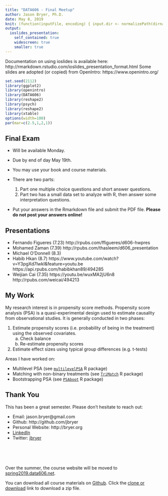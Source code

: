 ```yaml
---
title: "DATA606 - Final Meetup"
author: Jason Bryer, Ph.D.
date: May 8, 2019
knit: (function(inputFile, encoding) { input.dir <- normalizePath(dirname(inputFile)); rmarkdown::render(input = inputFile, encoding = encoding, quiet=FALSE, output_file = paste0(input.dir,'/../docs/slides/', tools::file_path_sans_ext(basename(inputFile)), '.html')); })
output:
  ioslides_presentation:
    self_contained: true
    widescreen: true
    smaller: true
---
```

	
<div class="notes">
Documentation on using ioslides is available here:
http://rmarkdown.rstudio.com/ioslides_presentation_format.html
Some slides are adopted (or copied) from OpenIntro: https://www.openintro.org/
</div>

```r
set.seed(2112)
library(ggplot2)
library(openintro)
library(DATA606)
library(reshape2)
library(psych)
library(reshape2)
library(xtable)
options(width=100)
par(mar=c(2.5,1,2,1))

```

## Final Exam

* Will be available Monday.

* Due by end of day May 19th.

* You may use your book and course materials.

* There are two parts:
	1. Part one multiple choice questions and short answer questions.
	2. Part two has a small data set to analyze with R, then answer some interpretation questions.

* Put your answers in the Rmarkdown file and submit the PDF file. **Please do not post your answers online!**

## Presentations

* Fernando Figueres (7.23) http://rpubs.com/ffigueres/d606-hwpres
* Mohamed Zaman (7.39) http://rpubs.com/thasleem/d606_presentation
* Michael O'Donnell (8.3)
* Habib Hkan (8.7) https://www.youtube.com/watch?v=Y3pgXd7lwkI&feature=youtu.be https://api.rpubs.com/habibkhan89/494285
* Weijian Cai (7.35) https://youtu.be/wuxMA2jU6n8 http://rpubs.com/weicai/494213  


## My Work

My research interest is in propensity score methods. Propensity score analysis (PSA) is a quasi-experimental design used to estimate causality from observational studies. It is generally conducted in two phases:

1. Estimate propensity scores (i.e. probability of being in the treatment) using the observed covariates.
	a. Check balance
	b. Re-estimate propensity scores
2. Estimate effect sizes using typical group differences (e.g. t-tests)

Areas I have worked on:

* Multilevel PSA (see [`multilevelPSA`](http://jason.bryer.org/multilevelPSA) R package)
* Matching with non-binary treatments (see [`TriMatch`](http://jason.bryer.org/TriMatch) R package)
* Bootstrapping PSA (see [`PSAboot`](http://jason.bryer.org/PSAboot) R package)

## Thank You

This has been a great semester. Please don't hesitate to reach out:

* Email: jason.bryer@gmail.com
* Github: http://github.com/jbryer
* Personal Website: http://bryer.org
* [LinkedIn](https://www.linkedin.com/profile/view?id=AAMAAATGdnoBOWXg80yqna6fSkgnZdabZP7Ck9w&trk=hp-identity-name)
* Twitter: [jbryer](https://twitter.com/jbryer)

<br/><br/><br/>

Over the summer, the course website will be moved to [spring2019.data606.net](https://spring2019.data606.net).

You can download all course materials on [Github](https://github.com/jbryer/DATA606Spring2019). Click the [clone or download](https://github.com/jbryer/DATA606Spring2019/archive/master.zip) link to download a zip file.
